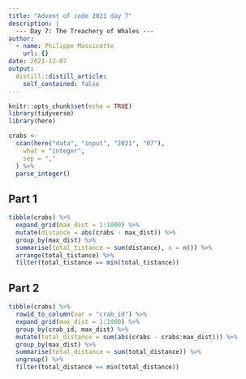 ```yaml
---
title: "Advent of code 2021 day 7"
description: |
  --- Day 7: The Treachery of Whales ---
author:
  - name: Philippe Massicotte
    url: {}
date: 2021-12-07
output:
  distill::distill_article:
    self_contained: false
---
```



```r
knitr::opts_chunk$set(echo = TRUE)
library(tidyverse)
library(here)
```

```r
crabs <-
  scan(here("data", "input", "2021", "07"),
    what = "integer",
    sep = ","
  ) %>%
  parse_integer()
```

## Part 1

```r
tibble(crabs) %>%
  expand_grid(max_dist = 1:1000) %>%
  mutate(distance = abs(crabs - max_dist)) %>%
  group_by(max_dist) %>%
  summarise(total_tistance = sum(distance), n = n()) %>%
  arrange(total_tistance) %>%
  filter(total_tistance == min(total_tistance))
```

## Part 2

```r
tibble(crabs) %>%
  rowid_to_column(var = "crab_id") %>%
  expand_grid(max_dist = 1:1000) %>%
  group_by(crab_id, max_dist) %>%
  mutate(total_distance = sum(abs(crabs - crabs:max_dist))) %>%
  group_by(max_dist) %>%
  summarise(total_distance = sum(total_distance)) %>%
  ungroup() %>%
  filter(total_distance == min(total_distance))
```

